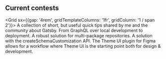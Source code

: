 
## Current contests

<Grid sx={{gap: '4rem', gridTemplateColumns: '1fr', gridColumn: '1 / span 2'}}>
    <ContestCardPanel/>
    <ProjectCard
        title="Tips & Tricks for Gatsby"
        link="https://www.lekoarts.de/gatsby/tips-and-tricks-for-gatsby?utm_source=cara&utm_medium=Theme"
        bg="linear-gradient(to right, #D4145A 0%, #FBB03B 100%)"
    >
        A collection of short, but useful quick tips shared by me and the community
        about Gatsby. From GraphQL over local development to deployment.
    </ProjectCard>
    <ProjectCard
        title="Setting  up a yarn Workspace"
        link="https://www.lekoarts.de/javascript/setting-up-a-yarn-workspace-with-typescript-eslint-and-cypress?utm_source=cara&utm_medium=Theme"
        bg="linear-gradient(to right, #662D8C 0%, #ED1E79 100%)"
    >
        A robust solution for multi-package repositories.
    </ProjectCard>
    <ProjectCard
        title="Adding a Draft Feature to Gatsby"
        link="https://www.lekoarts.de/garden/adding-a-draft-feature-to-gatsby?utm_source=cara&utm_medium=Theme"
        bg="linear-gradient(to right, #009245 0%, #FCEE21 100%)"
    >
        A solution with the createSchemaCustomization API.
    </ProjectCard>
    <ProjectCard
        title="Theme UI Plugin for Figma"
        link="https://www.lekoarts.de/design/introducing-the-theme-ui-plugin-for-figma?utm_source=cara&utm_medium=Theme"
        bg="linear-gradient(to right, #D585FF 0%, #00FFEE 100%)"
    >
        The Theme UI plugin for Figma allows for a workflow where Theme UI is the
        starting point both for design & development.
    </ProjectCard>
</Grid>
